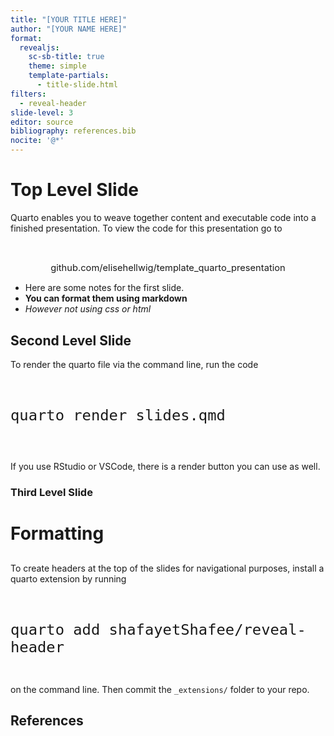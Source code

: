 ```yaml
---
title: "[YOUR TITLE HERE]"
author: "[YOUR NAME HERE]"
format: 
  revealjs: 
    sc-sb-title: true
    theme: simple
    template-partials:
      - title-slide.html
filters:
  - reveal-header
slide-level: 3
editor: source
bibliography: references.bib  
nocite: '@*'
---
```


# Top Level Slide

Quarto enables you to weave together content and executable code into a finished
presentation. To view the code for this presentation go to 

<br>

::: {style="font-size: 105%; text-align: center;" }
github.com/elisehellwig/template_quarto_presentation
:::

:::{.notes}
-   Here are some notes for the first slide. 
-   **You can format them using markdown**
-   *However not using css or html*
:::

## Second Level Slide

To render the quarto file via the  command line, run the code 

<br>

::: {style="font-size: 200%;"}

```
quarto render slides.qmd 
```
:::
<br>

If you use RStudio or VSCode, there is a render button you can use as well.

### Third Level Slide

# Formatting



## 

To create headers at the top of the slides for navigational purposes, install
a quarto extension by running

<br>

::: {style="font-size: 200%;"}

```
quarto add shafayetShafee/reveal-header
```
:::

<br>
on the command line. Then commit the `_extensions/` folder to your repo.



## References 

::: {#refs}
:::



